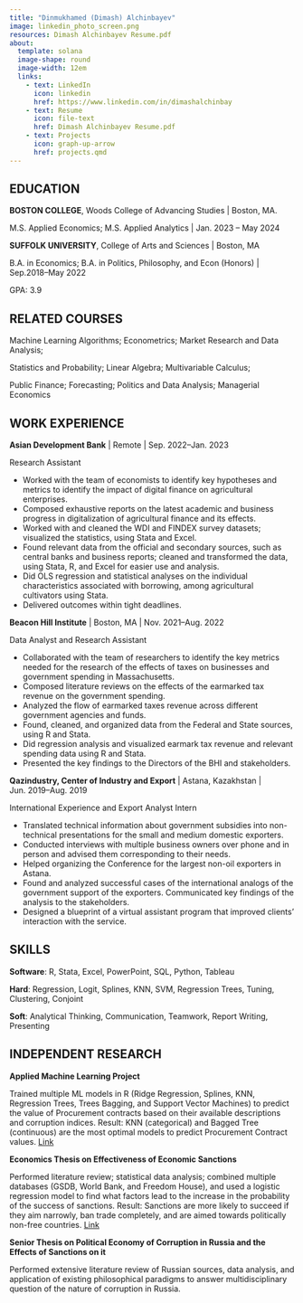 ```yaml
---
title: "Dinmukhamed (Dimash) Alchinbayev"
image: linkedin_photo_screen.png
resources: Dimash Alchinbayev Resume.pdf
about: 
  template: solana
  image-shape: round
  image-width: 12em
  links: 
    - text: LinkedIn
      icon: linkedin
      href: https://www.linkedin.com/in/dimashalchinbay
    - text: Resume
      icon: file-text
      href: Dimash Alchinbayev Resume.pdf
    - text: Projects
      icon: graph-up-arrow
      href: projects.qmd
---
```




## EDUCATION

**BOSTON COLLEGE**, Woods College of Advancing Studies \| Boston, MA.

M.S. Applied Economics; M.S. Applied Analytics \| Jan. 2023 -- May 2024

**SUFFOLK UNIVERSITY**, College of Arts and Sciences \| Boston, MA

B.A. in Economics; B.A. in Politics, Philosophy, and Econ (Honors) \| Sep.2018--May 2022

GPA: 3.9

## RELATED COURSES

Machine Learning Algorithms; Econometrics; Market Research and Data Analysis;

Statistics and Probability; Linear Algebra; Multivariable Calculus;

Public Finance; Forecasting; Politics and Data Analysis; Managerial Economics

## WORK EXPERIENCE

**Asian Development Bank** \| Remote \| Sep. 2022--Jan. 2023

Research Assistant

- Worked with the team of economists to identify key hypotheses and metrics to identify the impact of digital finance on agricultural enterprises.
- Composed exhaustive reports on the latest academic and business progress in digitalization of agricultural finance and its effects.
- Worked with and cleaned the WDI and FINDEX survey datasets; visualized the statistics, using Stata and Excel.
- Found relevant data from the official and secondary sources, such as central banks and business reports; cleaned and transformed the data, using Stata, R, and Excel for easier use and analysis.
- Did OLS regression and statistical analyses on the individual characteristics associated with borrowing, among agricultural cultivators using Stata.
- Delivered outcomes within tight deadlines.

**Beacon Hill Institute** \| Boston, MA \| Nov. 2021--Aug. 2022

Data Analyst and Research Assistant

-  Collaborated with the team of researchers to identify the key metrics needed for the research of the effects of taxes on businesses and government spending in Massachusetts.
-  Composed literature reviews on the effects of the earmarked tax revenue on the government spending.
-  Analyzed the flow of earmarked taxes revenue across different government agencies and funds.
-  Found, cleaned, and organized data from the Federal and State sources, using R and Stata.
-  Did regression analysis and visualized earmark tax revenue and relevant spending data using R and
Stata.
-  Presented the key findings to the Directors of the BHI and stakeholders.

**Qazindustry, Center of Industry and Export** \| Astana, Kazakhstan \| Jun. 2019--Aug. 2019

International Experience and Export Analyst Intern

-  Translated technical information about government subsidies into non-technical presentations for the small and medium domestic exporters.
-  Conducted interviews with multiple business owners over phone and in person and advised them corresponding to their needs.
-  Helped organizing the Conference for the largest non-oil exporters in Astana.
-  Found and analyzed successful cases of the international analogs of the government support of the exporters. Communicated key findings of the analysis to the stakeholders.
-  Designed a blueprint of a virtual assistant program that improved clients' interaction with the service.

## SKILLS

**Software**: R, Stata, Excel, PowerPoint, SQL, Python, Tableau

**Hard**: Regression, Logit, Splines, KNN, SVM, Regression Trees, Tuning, Clustering, Conjoint

**Soft**: Analytical Thinking, Communication, Teamwork, Report Writing, Presenting

## INDEPENDENT RESEARCH

**Applied Machine Learning Project**

Trained multiple ML models in R (Ridge Regression, Splines, KNN, Regression Trees, Trees Bagging, and Support Vector Machines) to predict the value of Procurement contracts based on their available descriptions and corruption indices. Result: KNN (categorical) and Bagged Tree (continuous) are the most optimal models to predict Procurement Contract values. [Link](ml_procurement.qmd)

**Economics Thesis on Effectiveness of Economic Sanctions**

Performed literature review; statistical data analysis; combined multiple databases (GSDB, World Bank, and Freedom House), and used a logistic regression model to find what factors lead to the increase in the probability of the success of sanctions. Result: Sanctions are more likely to succeed if they aim narrowly, ban trade completely, and are aimed towards politically non-free countries. [Link](Econ Thesis Alchinbayev 2.pdf)

**Senior Thesis on Political Economy of Corruption in Russia and the Effects of Sanctions on it**

Performed extensive literature review of Russian sources, data analysis, and application of existing philosophical paradigms to answer multidisciplinary question of the nature of corruption in Russia.
